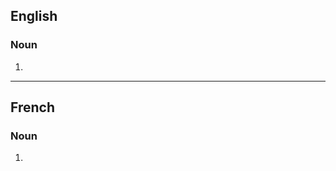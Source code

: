 {{also|mongols}}
==English==
{{wikipedia|dab=Mongols (disambiguation)|Mongols}}

===Noun===
{{head|en|noun plural form}}

# {{plural of|Mongol|lang=en}}

----

==French==

===Noun===
{{head|fr|noun plural form|g=m}}

# {{plural of|Mongol|lang=fr}}